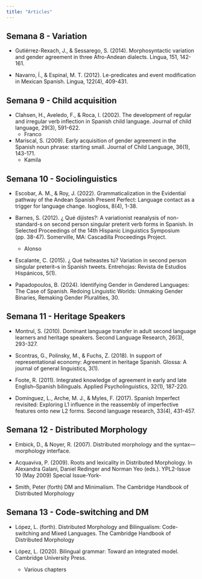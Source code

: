 ```yaml
---
title: "Articles"
---
```


## Semana 8 - Variation

- Gutiérrez-Rexach, J., & Sessarego, S. (2014). Morphosyntactic variation and gender agreement in three Afro-Andean dialects. Lingua, 151, 142-161.

- Navarro, Í., & Espinal, M. T. (2012). Le-predicates and event modification in Mexican Spanish. Lingua, 122(4), 409-431.

## Semana 9 - Child acquisition

- Clahsen, H., Aveledo, F., & Roca, I. (2002). The development of regular and irregular verb inflection in Spanish child language. Journal of child language, 29(3), 591-622.
    - Franco

- Mariscal, S. (2009). Early acquisition of gender agreement in the Spanish noun phrase: starting small. Journal of Child Language, 36(1), 143-171.
    - Kamila

## Semana 10 - Sociolinguistics

- Escobar, A. M., & Roy, J. (2022). Grammaticalization in the Evidential pathway of the Andean Spanish Present Perfect: Language contact as a trigger for language change. Isogloss, 8(4), 1-38.

- Barnes, S. (2012). ¿ Qué dijistes?: A variationist reanalysis of non-standard-s on second person singular preterit verb forms in Spanish. In Selected Proceedings of the 14th Hispanic Linguistics Symposium (pp. 38-47). Somerville, MA: Cascadilla Proceedings Project.
    - Alonso

- Escalante, C. (2015). ¿ Qué twiteastes tú? Variation in second person singular preterit–s in Spanish tweets. Entrehojas: Revista de Estudios Hispánicos, 5(1).

- Papadopoulos, B. (2024). Identifying Gender in Gendered Languages: The Case of Spanish. Redoing Linguistic Worlds: Unmaking Gender Binaries, Remaking Gender Pluralities, 30.

## Semana 11 - Heritage Speakers

- Montrul, S. (2010). Dominant language transfer in adult second language learners and heritage speakers. Second Language Research, 26(3), 293-327.

- Scontras, G., Polinsky, M., & Fuchs, Z. (2018). In support of representational economy: Agreement in heritage Spanish. Glossa: A journal of general linguistics, 3(1).

- Foote, R. (2011). Integrated knowledge of agreement in early and late English–Spanish bilinguals. Applied Psycholinguistics, 32(1), 187-220.

- Domínguez, L., Arche, M. J., & Myles, F. (2017). Spanish Imperfect revisited: Exploring L1 influence in the reassembly of imperfective features onto new L2 forms. Second language research, 33(4), 431-457.

## Semana 12 - Distributed Morphology

- Embick, D., & Noyer, R. (2007). Distributed morphology and the syntax—morphology interface.

- Acquaviva, P. (2009). Roots and lexicality in Distributed Morphology. In Alexandra Galani, Daniel Redinger and Norman Yeo (eds.). YPL2-Issue 10 (May 2009) Special Issue-York-

- Smith, Peter (forth) DM and Minimalism. The Cambridge Handbook of Distributed Morphology

## Semana 13 - Code-switching and DM

- López, L. (forth). Distributed Morphology and Bilingualism: Code-switching and Mixed Languages. The Cambridge Handbook of Distributed Morphology

- López, L. (2020). Bilingual grammar: Toward an integrated model. Cambridge University Press.
    - Various chapters

